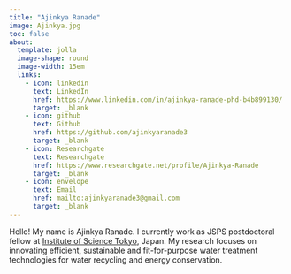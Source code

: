 ---
title: "Ajinkya Ranade"
image: Ajinkya.jpg
toc: false
about:
  template: jolla
  image-shape: round
  image-width: 15em
  links:
    - icon: linkedin
      text: LinkedIn
      href: https://www.linkedin.com/in/ajinkya-ranade-phd-b4b899130/
      target: _blank
    - icon: github
      text: Github
      href: https://github.com/ajinkyaranade3
      target: _blank
    - icon: Researchgate
      text: Researchgate
      href: https://www.researchgate.net/profile/Ajinkya-Ranade
      target: _blank
    - icon: envelope
      text: Email
      href: mailto:ajinkyaranade3@gmail.com
      target: _blank
---

Hello! My name is Ajinkya Ranade. I currently work as JSPS postdoctoral fellow at [Institute of Science Tokyo](https://www.titech.ac.jp/english), Japan. My research focuses on innovating efficient, sustainable and fit-for-purpose water treatment technologies for water recycling and energy conservation.
